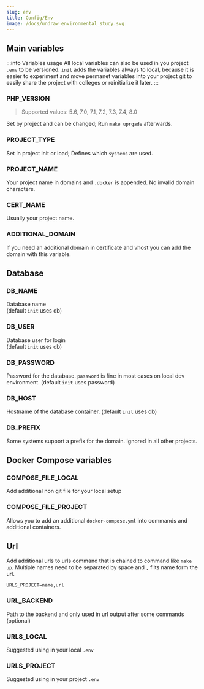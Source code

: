 ```yaml
---
slug: env
title: Config/Env
image: /docs/undraw_environmental_study.svg
---
```


## Main variables

:::info Variables usage
All local variables can also be used in you project `.env` to be versioned. `init` adds the variables always to local, because it is easier to experiment and move permanet variables into your project git to easily share the project with colleges or reinitialize it later.
:::

### PHP_VERSION

> Supported values: 5.6, 7.0, 7.1, 7.2, 7.3, 7.4, 8.0

Set by project and can be changed; Run `make uprgade` afterwards.

### PROJECT_TYPE
Set in project init or load; Defines which `systems` are used.

### PROJECT_NAME
Your project name in domains and `.docker` is appended. No invalid domain characters.

### CERT_NAME
Usually your project name.

### ADDITIONAL_DOMAIN
If you need an additional domain in certificate and vhost you can add the domain with this variable.


## Database

### DB_NAME
Database name<br/>
(default `init` uses db)

### DB_USER
Database user for login<br/>
(default `init` uses db)

### DB_PASSWORD
Password for the database. `password` is fine in most cases on local dev environment.
(default `init` uses password)

### DB_HOST
Hostname of the database container.
(default `init` uses db)

### DB_PREFIX
Some systems support a prefix for the domain. Ignored in all other projects.


## Docker Compose variables



### COMPOSE_FILE_LOCAL
Add additional non git file for your local setup

### COMPOSE_FILE_PROJECT

Allows you to add an additional `docker-compose.yml` into commands and additional containers.

## Url

Add additional urls to urls command that is chained to command like `make up`. Multiple names need to be separated by space and `,` flits name form the url.

```dotenv title=".env"
URLS_PROJECT=name,url
```

### URL_BACKEND
Path to the backend and only used in url output after some commands<br/>
(optional)

### URLS_LOCAL

Suggested using in your local `.env`

### URLS_PROJECT

Suggested using in your project `.env`


<FooterSvg className="img--footer" />